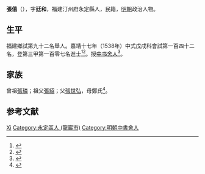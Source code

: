 {{Otheruses|other=名为张僖的其他人物|张僖}}
{{明清人物信息框
| 姓名 = 張僖
| 原名 =
| 圖片名稱= 
| 圖片大小 =
| 圖片說明 = 
| 最高職務 =
| 國家 = 大明 
| 爵位 =
| 籍貫 = 福建汀州府永定縣
| 族裔 = 
| 字號 = 
| 諡號 =
| 出生日期 = 生年不詳
| 出生地點 = <!---福建汀州府永定縣--->
| 逝世日期 = 卒年不詳 
| 逝世地點 =
| 墓葬 =
| 配偶 = 
| 親屬 = 
| 出身 =
* 嘉靖十七年戊戌科同進士出身
| 經歷 =
| 著作 =  
}}
'''張僖'''（{{bd|？||？|catIdx=}}），字'''廷和'''，福建汀州府永定縣人，民籍，[[明朝|明朝]]政治人物。

== 生平 ==
福建鄉試第九十二名舉人。嘉靖十七年（1538年）中式戊戌科會試第一百四十二名，登第三甲第一百零七名進士<ref>{{Cite book|title=《皇明贡举考》卷五|author=[[张朝瑞|张朝瑞]]|publisher=《续修四库全书》史部第828册|year=|isbn=|location=|pages=}}</ref><ref>{{Cite book|title=贡举志五种 上|author=鲁小俊，江俊伟著|publisher=武汉大学出版社|year=2009|isbn=978-7-307-07043-1|location=武汉|pages=}}</ref>。授[[中书舍人|中书舍人]]<ref>{{cite news|title=永定县志  县志（1994年版）|url=http://www.ydxq.cn/right.asp?bookid=30&juanid=77&zhangid=302|accessdate=2013-10-27|newspaper=永定县志|deadurl=yes|archiveurl=https://web.archive.org/web/20131029191031/http://www.ydxq.cn/right.asp?bookid=30&juanid=77&zhangid=302|archivedate=2013-10-29}}</ref>。

== 家族 ==
曾祖[[張璘|張璘]]；祖父[[張紹|張紹]]；父[[張世弘|張世弘]]，母鄭氏<ref>{{Cite book|title=天一阁藏明代科举录选刊 登科录 点校本|author=龚延明主编|publisher=宁波出版社|year=2016|isbn=978-7-5526-2320-8|location=宁波|pages=|quote=《天一閣藏明代科舉錄選刊.登科錄》之《嘉靖十七年戊戌科進士登科錄》}}</ref>。

== 参考文献 ==
{{reflist}}

{{嘉靖十七年戊戌科殿試金榜}}

{{Authority control}}

{{DEFAULTSORT:Zhang張}}
[[Category:張姓|Xi]]
[[Category:永定區人_(龍巖市)|Category:永定區人 (龍巖市)]]
[[Category:明朝中書舍人|Category:明朝中書舍人]]


{{明朝人物小作品}}